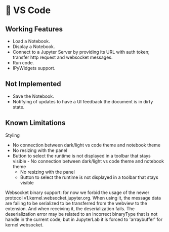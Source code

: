 
# 🚧 VS Code

<ModalImage
  small="https://jupyter-examples.datalayer.tech/jupyter-react-vscode.gif"
  large="https://jupyter-examples.datalayer.tech/jupyter-react-vscode.gif"
  alt="Jupyter UI VSCode"
/>

## Working Features

- Load a Notebook.
- Display a Notebook.
- Connect to a Jupyter Server by providing its URL with auth token; transfer http request and websocket messages.
- Run code.
- IPyWidgets support.

## Not Implemented

- Save the Notebook.
- Notifying of updates to have a UI feedback the document is in dirty state.

## Known Limitations

Styling
- No connection between dark/light vs code theme and notebook theme
- No resizing with the panel
- Button to select the runtime is not displayed in a toolbar that stays visible  - No connection between dark/light vs code theme and notebook theme
  - No resizing with the panel
  - Button to select the runtime is not displayed in a toolbar that stays visible


Websocket binary support: for now we forbid the usage of the newer protocol v1.kernel.websocket.jupyter.org. When using it, the message data are failing to be serialized to be transferred from the webview to the extension. And when receiving it, the deserialization fails. The deserialization error may be related to an incorrect binaryType that is not handle in the current code; but in JupyterLab it is forced to 'arraybuffer' for kernel websocket.
